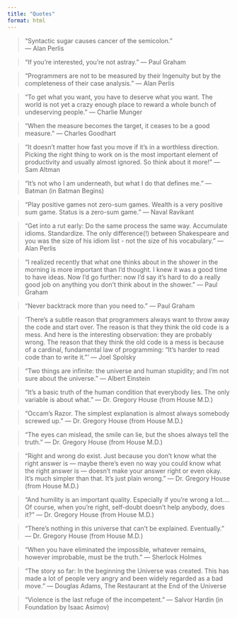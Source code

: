 ```yaml
---
title: "Quotes"
format: html
---
```


> “Syntactic sugar causes cancer of the semicolon.”  
> — Alan Perlis

> "If you're interested, you're not astray."
> — Paul Graham

> "Programmers are not to be measured by their Ingenuity but by the completeness of their case analysis."
> — Alan Perlis

> "To get what you want, you have to deserve what you want. The world is not yet a crazy enough place to reward a whole bunch of undeserving people."
> — Charlie Munger

> "When the measure becomes the target, it ceases to be a good measure."
> — Charles Goodhart

> "It doesn’t matter how fast you move if it’s in a worthless direction.  Picking the right thing to work on is the most important element of productivity and usually almost ignored.  So think about it more!"
> — Sam Altman

> "It's not who I am underneath, but what I do that defines me."
> — Batman (in Batman Begins)

> "Play positive games not zero-sum games. Wealth is a very positive sum game. Status is a zero-sum game."
> — Naval Ravikant

> "Get into a rut early: Do the same process the same way. Accumulate idioms. Standardize. The only difference(!) between Shakespeare and you was the size of his idiom list - not the size of his vocabulary."
> — Alan Perlis

> "I realized recently that what one thinks about in the shower in the morning is more important than I'd thought. I knew it was a good time to have ideas. Now I'd go further: now I'd say it's hard to do a really good job on anything you don't think about in the shower."
> — Paul Graham

> "Never backtrack more than you need to."
> — Paul Graham

> 'There’s a subtle reason that programmers always want to throw away the code and start over. The reason is that they think the old code is a mess. And here is the interesting observation: they are probably wrong. The reason that they think the old code is a mess is because of a cardinal, fundamental law of programming:
"It’s harder to read code than to write it."'
> — Joel Spolsky

> “Two things are infinite: the universe and human stupidity; and I’m not sure about the universe.”
> — Albert Einstein

> "It's a basic truth of the human condition that everybody lies. The only variable is about what."
> — Dr. Gregory House (from House M.D.)

> "Occam's Razor. The simplest explanation is almost always somebody screwed up."
> — Dr. Gregory House (from House M.D.)

> "The eyes can mislead, the smile can lie, but the shoes always tell the truth."
> — Dr. Gregory House (from House M.D.)

> "Right and wrong do exist. Just because you don't know what the right answer is — maybe there's even no way you could know what the right answer is — doesn't make your answer right or even okay. It's much simpler than that. It's just plain wrong."
> — Dr. Gregory House (from House M.D.)

> "And humility is an important quality. Especially if you're wrong a lot.... Of course, when you're right, self-doubt doesn't help anybody, does it?"
> — Dr. Gregory House (from House M.D.)

> "There's nothing in this universe that can't be explained. Eventually."
> — Dr. Gregory House (from House M.D.)

> "When you have eliminated the impossible, whatever remains, however improbable, must be the truth."
> — Sherlock Holmes

> “The story so far: In the beginning the Universe was created. This has made a lot of people very angry and been widely regarded as a bad move.”
> — Douglas Adams, The Restaurant at the End of the Universe

> "Violence is the last refuge of the incompetent."
> — Salvor Hardin (in Foundation by Isaac Asimov)

